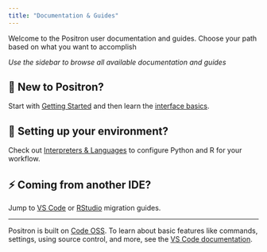 ```yaml
---
title: "Documentation & Guides"
---
```


Welcome to the Positron user documentation and guides. Choose your path based on what you want to accomplish

::: {.callout-tip}
*Use the sidebar to browse all available documentation and guides*
:::

## 🚀 New to Positron?
Start with [Getting Started](start.qmd) and then learn the [interface basics](layout.qmd).

## 🔧 Setting up your environment?
Check out [Interpreters & Languages](managing-interpreters.qmd) to configure Python and R for your workflow.

## ⚡ Coming from another IDE?
Jump to [VS Code](migrate-vscode.qmd) or [RStudio](migrate-rstudio.qmd) migration guides.

---


::: {.callout-note}
Positron is built on [Code OSS](https://github.com/microsoft/vscode). To learn about basic features like commands, settings, using source control, and more, see the [VS Code documentation](https://code.visualstudio.com/docs).
:::
